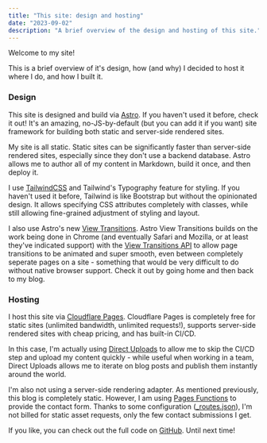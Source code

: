 ```yaml
---
title: "This site: design and hosting"
date: "2023-09-02"
description: "A brief overview of the design and hosting of this site."
---
```


Welcome to my site!

This is a brief overview of it's design, how (and why) I decided to host it where I do, and how I built it.

### Design

This site is designed and build via [Astro](https://astro.build). If you haven't used it before, check it out! It's an amazing, no-JS-by-default (but you can add it if you want) site framework for building both static and server-side rendered sites.

My site is all static. Static sites can be significantly faster than server-side rendered sites, especially since they don't use a backend database. Astro allows me to author all of my content in Markdown, build it once, and then deploy it.

I use [TailwindCSS](https://tailwindcss.com/) and Tailwind's Typography feature for styling. If you haven't used it before, Tailwind is like Bootstrap but without the opinionated design. It allows specifying CSS attributes completely with classes, while still allowing fine-grained adjustment of styling and layout.

I also use Astro's new [View Transitions](https://docs.astro.build/en/guides/view-transitions/). Astro View Transitions builds on the work being done in Chrome (and eventually Safari and Mozilla, or at least they've indicated support) with the [View Transitions API](https://developer.mozilla.org/en-US/docs/Web/API/View_Transitions_API) to allow page transitions to be animated and super smooth, even between completely seperate pages on a site - something that would be very difficult to do without native browser support. Check it out by going home and then back to my blog.

### Hosting

I host this site via [Cloudflare Pages](https://pages.cloudflare.com). Cloudflare Pages is completely free for static sites (unlimited bandwidth, unlimited requests!), supports server-side rendered sites with cheap pricing, and has built-in CI/CD.

In this case, I'm actually using [Direct Uploads](https://developers.cloudflare.com/pages/platform/direct-upload/) to allow me to skip the CI/CD step and upload my content quickly - while useful when working in a team, Direct Uploads allows me to iterate on blog posts and publish them instantly around the world.

I'm also not using a server-side rendering adapter. As mentioned previously, this blog is completely static. However, I am using [Pages Functions](https://developers.cloudflare.com/pages/platform/functions/) to provide the contact form. Thanks to some configuration ([_routes.json](https://developers.cloudflare.com/pages/platform/functions/routing/#create-a-_routesjson-file)), I'm not billed for static asset requests, only the few contact submissions I get.

If you like, you can check out the full code on [GitHub](https://github.com/isaac-mcfadyen/personal-site). Until next time!